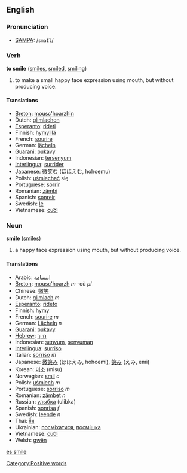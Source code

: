 ==English==
===Pronunciation===
*[[w:SAMPA|SAMPA]]: /<tt>smaIl</tt>/

=== Verb ===
'''to smile''' ([[smiles]], [[smiled]], [[smiling]])

# to make a small happy face expression using mouth, but without producing voice.

==== Translations ====
*[[Breton]]: [[mousc'hoarzhin]]
*Dutch: [[glimlachen]]
*[[Esperanto]]: [[rideti]]
*Finnish: [[hymyillä]]
*French: [[sourire]]
*German: [[lächeln]]
*[[Guarani]]: [[pukavy]]
*Indonesian: [[senyum|tersenyum]]
*[[Interlingua]]: [[surrider]]
*Japanese: [[微笑む]] (ほほえむ, hohoemu)
*Polish: [[uśmiechać]] się
*Portuguese: [[sorrir]]
*Romanian: [[zâmbi]]
*Spanish: [[sonreir]]
*Swedish: [[le#Swedish|le]]
*Vietnamese: [[cười]]

=== Noun ===
'''smile''' ([[smiles]])

# a happy face expression using mouth, but without producing voice.

==== Translations ====
*Arabic: [[ابتسامة]]
*[[Breton]]: [[mousc'hoarzh]] ''m'' -où ''pl''
*Chinese: [[微笑]]
*Dutch: [[glimlach]] ''m''
*[[Esperanto]]: [[rideto]]
*Finnish: [[hymy]]
*French: [[sourire]] ''m''
*German: [[Lächeln]] ''n''
*[[Guarani]]: [[pukavy]]
*[[Hebrew]]: [[חיוך]]
*Indonesian: [[senyum]], [[senyum|senyuman]]
*[[Interlingua]]: [[surriso]]
*Italian: [[sorriso]] ''m''
*Japanese: [[微笑み]] (ほほえみ, hohoemi), [[笑み]] (えみ, emi)
*Korean: [[미소]] (misu)
*Norwegian: [[smil]] ''c''
*Polish: [[uśmiech]] ''m''
*Portuguese: [[sorriso]] ''m''
*Romanian: [[zâmbet]] ''n''
*Russian: [[улыбка]] (ulibka)
*Spanish: [[sonrisa]] ''f''
*Swedish: [[leende]] ''n''
*Thai: [[ยิ้ม]]
*Ukrainian: [[посміхатися]], [[посмішка]]
*Vietnamese: [[cười]]
*Welsh: [[gwên]]

[[es:smile]]
[[Category:Positive words]]